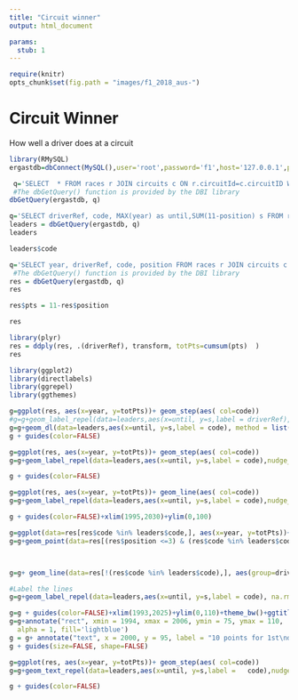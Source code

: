 ```yaml
---
title: "Circuit winner"
output: html_document

params:
  stub: 1
---
```


```r
require(knitr)
opts_chunk$set(fig.path = "images/f1_2018_aus-")
```


# Circuit Winner

How well a driver does at a circuit

```r

library(RMySQL)
ergastdb=dbConnect(MySQL(),user='root',password='f1',host='127.0.0.1',port=3399,dbname='ergastdb')
```


```r
 q='SELECT  * FROM races r JOIN circuits c ON r.circuitId=c.circuitID WHERE circuitref="albert_park"'
 #The dbGetQuery() function is provided by the DBI library
dbGetQuery(ergastdb, q)
```

```r
q='SELECT driverRef, code, MAX(year) as until,SUM(11-position) s FROM races r JOIN circuits c JOIN results rs JOIN drivers d WHERE r.circuitId=c.circuitId AND r.raceId=rs.raceId AND position<=10 AND d.driverID=rs.driverId AND circuitref="albert_park" GROUP BY driverRef, code  DESC ORDER BY s DESC LIMIT 10'
leaders = dbGetQuery(ergastdb, q)
leaders
```

```r
leaders$code

```


```r
q='SELECT year, driverRef, code, position FROM races r JOIN circuits c JOIN results rs JOIN drivers d WHERE r.circuitId=c.circuitId AND r.raceId=rs.raceId AND position<=10 AND d.driverID=rs.driverId AND circuitref="albert_park" ORDER BY year'
 #The dbGetQuery() function is provided by the DBI library
res = dbGetQuery(ergastdb, q)
res

```

```r
res$pts = 11-res$position

res
```

```r
library(plyr)
res = ddply(res, .(driverRef), transform, totPts=cumsum(pts)  )
res
```




```r
library(ggplot2)
library(directlabels)
library(ggrepel)
library(ggthemes)

g=ggplot(res, aes(x=year, y=totPts))+ geom_step(aes( col=code))
#g=g+geom_label_repel(data=leaders,aes(x=until, y=s,label = driverRef),nudge_x = 1, na.rm = TRUE)
g=g+geom_dl(data=leaders,aes(x=until, y=s,label = code), method = list(dl.combine( "last.points")), cex = 0.8) 
g + guides(color=FALSE)
```


```r

g=ggplot(res, aes(x=year, y=totPts))+ geom_step(aes( col=code))
g=g+geom_label_repel(data=leaders,aes(x=until, y=s,label = code),nudge_x = -10,nudge_y = 1, na.rm = TRUE)

g + guides(color=FALSE)
```

```r

g=ggplot(res, aes(x=year, y=totPts))+ geom_line(aes( col=code))
g=g+geom_label_repel(data=leaders,aes(x=until, y=s,label = code),nudge_x = -0,nudge_y = 10, na.rm = TRUE, arrow = arrow(length = unit(0.01, 'npc')))

g + guides(color=FALSE)+xlim(1995,2030)+ylim(0,100)
```

```r

g=ggplot(data=res[res$code %in% leaders$code,], aes(x=year, y=totPts))+ geom_step(aes(col=code))
g=g+geom_point(data=res[(res$position <=3) & (res$code %in% leaders$code),],aes( size=factor(position),shape=factor(position),col=code)) + scale_size_manual(values=c(2,1.2,0.8)) + scale_shape_manual(values=c(2,6,1))



g=g+ geom_line(data=res[!(res$code %in% leaders$code),], aes(group=driverRef),col='grey')

#Label the lines
g=g+geom_label_repel(data=leaders,aes(x=until, y=s,label = code), na.rm = TRUE, arrow = arrow(length = unit(0.01, 'npc')), nudge_y =3, nudge_x =2, segment.size = 0.2,size=2)

g=g + guides(color=FALSE)+xlim(1993,2025)+ylim(0,110)+theme_bw()+ggtitle(paste('F1 Australia - Albert Park - Driver Performance,',min(res$year),'to',max(res$year)))
g=g+annotate("rect", xmin = 1994, xmax = 2006, ymin = 75, ymax = 110,
  alpha = 1, fill='lightblue')
g = g+ annotate("text", x = 2000, y = 95, label = "10 points for 1st\ndown to 1 point for 10th")+ylab('Total "Points"')+xlab(NULL)
g + guides(size=FALSE, shape=FALSE)
```


```r
g=ggplot(res, aes(x=year, y=totPts))+ geom_step(aes( col=code))
g=g+geom_text_repel(data=leaders,aes(x=until, y=s,label =   code),nudge_x = -1,nudge_y = 1, na.rm = TRUE)

g + guides(color=FALSE)
```

